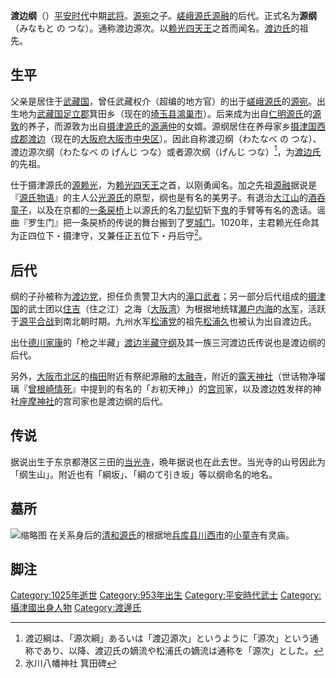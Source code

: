 {{日本武士|名稱=渡边纲|圖片名稱=Kuniyoshi Imperial Bodyguard Fighting with a Demon.jpg|圖片大小=230px|圖片說明=「渡边纲于一条戾桥边以[[鬚切|髭切丸]]太刀斩下[[茨木童子|茨木童子]]的手臂」<br> （[[歌川国芳|歌川国芳]]・画、江户时代）|時代=[[平安時代|平安時代]]中期|出生日期=[[天暦|天历]]7年（[[953年|953年]]）|逝世日期=[[万寿|万寿]]2年[[2月15日_(旧暦)|2月15日]]（[[1025年|1025年]][[3月17日|3月17日]]）|别名=渡边源次、渡边源二|墓所=[[兵庫県|兵库县]][[川西市|川西市]][[小童寺|小童寺]]（灵庙）|官位=[[正五位下|正五位下]]、[[丹後国|丹]]后守（冰川八幡神社 箕田碑）<br> [[内舎人|内舎人]]（『[[尊卑分脈|尊卑分脈]]』）|主君=[[源頼光|源赖光]]|氏族=[[嵯峨源氏|嵯峨源氏]][[源融|融]]流（[[渡辺氏|渡边氏]]）|父母=父：[[源宛|源宛]]、母：不明<br> 養父：''[[源敦|源敦]]'' （[[源満仲|源满仲]]婿・[[仁明源氏|仁明源氏]]）|嗣子='''[[奈古屋授|奈古屋授]]'''（或'''[[松浦久|松浦久]]'''）}}'''渡边纲'''（{{jpn|j=渡辺 綱|hg='''わたなべ の つな'''<ref>渡辺綱は「わたなべ の つな」と[//ja.wikipedia.org/wiki/名字 苗字]と名の間に「の」をつけて呼ばれることが通例である。</ref>|rm=Watanabe no Tsuna}}）[[平安时代|平安时代]]中期[[武将|武将]]。[[源宛|源宛]]之子。[[嵯峨源氏|嵯峨源氏]][[源融|源融]]的后代。正式名为'''源纲'''（みなもと の つな）。通称渡边源次。以[[源賴光|赖光四天王]]之首而闻名。[[渡边氏|渡边氏]]的祖先。

== 生平 ==
父亲是居住于[[武藏國|武藏国]]，曾任武藏权介（超编的地方官）的出于[[嵯峨源氏|嵯峨源氏]]的[[源宛|源宛]]。出生地为[[武藏國|武藏国]][[足立郡|足立郡]]箕田乡（现在的[[埼玉縣|埼玉县]][[鴻巢市|鴻巢市]]）。后来成为出自[[源氏|仁明源氏]]的[[源敦|源敦]]的养子，而源敦为出自[[摄津源氏|摄津源氏]]的[[源滿仲|源满仲]]的女婿。源纲居住在养母家乡[[攝津國|摄津国]][[西成郡|西成郡]][[渡邊|渡边]]（现在的[[大阪府|大阪府]][[大阪市|大阪市]][[中央區_(大阪市)|中央区]]）。因此自称渡辺纲（わたなべ の つな）、渡边源次纲（わたなべ の げんじ つな）或者源次纲（げんじ つな）<ref>渡辺綱は、「源次綱」あるいは「渡辺源次」というように「源次」という通称であり、以降、渡辺氏の嫡流や松浦氏の嫡流は通称を「源次」とした。</ref>，为[[渡边氏|渡边氏]]的先祖。

仕于摄津源氏的[[源賴光|源赖光]]，为[[源賴光|赖光四天王]]之首，以刚勇闻名。加之先祖[[源融|源融]]据说是『[[源氏物語|源氏物语]]』的主人公[[光源氏|光源氏]]的原型，纲也是有名的美男子。有退治[[大江山|大江山]]的[[酒吞童子|酒呑童子]]，以及在京都的[[一条戻橋|一条戻桥]]上以源氏的名刀[[髭切|髭切]]斩下[[鬼_(日本)|鬼]]的手臂等有名的逸话。谣曲『罗生门』把一条戻桥的传说的舞台搬到了[[羅城門|罗城门]]。1020年，主君赖光任命其为正四位下・摄津守，又兼任正五位下・丹后守<ref>氷川八幡神社 箕田碑</ref>。

== 后代 ==
纲的子孙被称为[[渡边氏|渡边党]]，担任负责警卫大内的[[滝口武者|滝口武者]]；另一部分后代组成的[[攝津國|摄津国]]的武士团以[[住吉區|住吉]]（住之江）之海（[[大阪灣|大阪湾]]）为根据地统辖[[瀨戶內海|瀬户内海]]的[[水師|水军]]，活跃于[[源平合战|源平合战]]到南北朝时期。九州水军[[松浦党|松浦党]]的祖先[[松浦久|松浦久]]也被认为出自渡边氏。

出仕[[德川家康|德川家康]]的「枪之半藏」[[渡边守纲|渡边半藏守纲]]及其一族三河渡边氏传说也是渡边纲的后代。

另外，[[大阪市|大阪市]][[北區_(大阪市)|北区]]的[[梅田|梅田]]附近有祭祀源融的[[太融寺|太融寺]]，附近的[[露天神社|露天神社]]（世话物净瑠璃『[[曾根崎情死|曾根崎情死]]』中提到的有名的「お初天神」）的[[宮司|宫司]]家，以及渡边姓发祥的神社[[座摩神社|座摩神社]]的宫司家也是渡边纲的后代。

== 传说 ==
据说出生于东京都港区三田的[[當光寺|当光寺]]，晩年据说也在此去世。当光寺的山号因此为「纲生山」。附近也有「綱坂」、「綱のて引き坂」等以纲命名的地名。

== 墓所 ==
[[File:Okura_Sombei_-_Dai_Nihon_shiryaku_zukai_-_Walters_95639.jpg|缩略图]]
在关系身后的[[清和源氏|清和源氏]]的根据地[[兵库县|兵库县]][[川西市|川西市]]的[[小童寺|小童寺]]有灵庙。

== 脚注 ==
{{Reflist}}
[[Category:1025年逝世|Category:1025年逝世]]
[[Category:953年出生|Category:953年出生]]
[[Category:平安時代武士|Category:平安時代武士]]
[[Category:攝津國出身人物|Category:攝津國出身人物]]
[[Category:渡邊氏|Category:渡邊氏]]